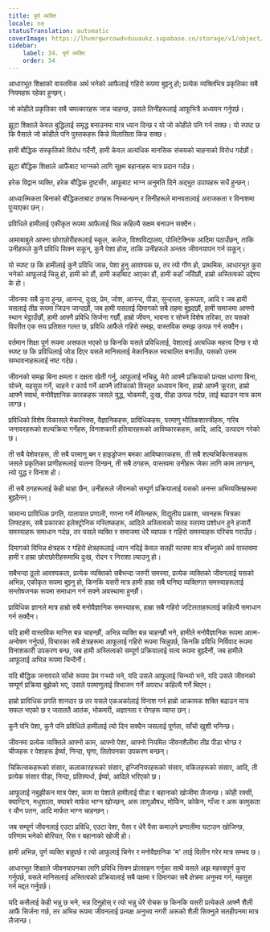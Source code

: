 ```yaml
---
title: पूर्ण व्यक्ति
locale: ne
statusTranslation: automatic
coverImage: https://lhvmrqwrcowdvduuaukz.supabase.co/storage/v1/object/public/strapi-uploads/small_cover-educacion-fundamental.webp-2d51a7828a2b1309555be27f7e2a61a0.webp
sidebar:
    label: 34. पूर्ण व्यक्ति
    order: 34
---
```

आधारभूत शिक्षाको वास्तविक अर्थ भनेको आफैलाई गहिरो रूपमा बुझ्नु हो; प्रत्येक व्यक्तिभित्र प्रकृतिका सबै नियमहरू रहेका हुन्छन्।

जो कोहीले प्रकृतिका सबै चमत्कारहरू जान्न चाहन्छ, उसले तिनीहरूलाई आफूभित्रै अध्ययन गर्नुपर्छ।

झूटा शिक्षाले केवल बुद्धिलाई समृद्ध बनाउनमा मात्र ध्यान दिन्छ र यो जो कोहीले पनि गर्न सक्छ। यो स्पष्ट छ कि पैसाले जो कोहीले पनि पुस्तकहरू किन्ने विलासिता किन्न सक्छ।

हामी बौद्धिक संस्कृतिको विरोध गर्दैनौं, हामी केवल अत्यधिक मानसिक संचयको चाहनाको विरोध गर्दछौं।

झूटा बौद्धिक शिक्षाले आफैंबाट भाग्नको लागि सूक्ष्म बहानाहरू मात्र प्रदान गर्दछ।

हरेक विद्वान व्यक्ति, हरेक बौद्धिक दुष्टसँग, आफूबाट भाग्न अनुमति दिने अद्भुत उपायहरू सधैं हुन्छन्।

आध्यात्मिकता बिनाको बौद्धिकताबाट ठगहरू निस्कन्छन् र तिनीहरूले मानवतालाई अराजकता र विनाशमा पुर्‍याएका छन्।

प्रविधिले हामीलाई एकीकृत रूपमा आफैलाई चिन्न कहिल्यै सक्षम बनाउन सक्दैन।

आमाबाबुले आफ्ना छोराछोरीहरूलाई स्कूल, कलेज, विश्वविद्यालय, पोलिटेक्निक आदिमा पठाउँछन्, ताकि उनीहरूले कुनै प्रविधि सिक्न सकून्, कुनै पेशा होस्, ताकि उनीहरूले अन्ततः जीवनयापन गर्न सकून्।

यो स्पष्ट छ कि हामीलाई कुनै प्रविधि जान्न, पेशा हुनु आवश्यक छ, तर त्यो गौण हो, प्राथमिक, आधारभूत कुरा भनेको आफूलाई चिन्नु हो, हामी को हौं, हामी कहाँबाट आएका हौं, हामी कहाँ जाँदैछौं, हाम्रो अस्तित्वको उद्देश्य के हो।

जीवनमा सबै कुरा हुन्छ, आनन्द, दुःख, प्रेम, जोश, आनन्द, पीडा, सुन्दरता, कुरूपता, आदि र जब हामी यसलाई तीव्र रूपमा जिउन जान्दछौं, जब हामी यसलाई दिमागको सबै तहमा बुझ्दछौं, हामी समाजमा आफ्नो स्थान भेट्टाउँछौं, हामी आफ्नै प्रविधि सिर्जना गर्छौं, हाम्रो जीवन, भावना र सोच्ने विशेष तरिका, तर यसको विपरीत एक सय प्रतिशत गलत छ, प्रविधि आफैंले गहिरो समझ, वास्तविक समझ उत्पन्न गर्न सक्दैन।

वर्तमान शिक्षा पूर्ण रूपमा असफल भएको छ किनकि यसले प्रविधिलाई, पेशालाई अत्यधिक महत्त्व दिन्छ र यो स्पष्ट छ कि प्रविधिलाई जोड दिएर यसले मानिसलाई मेकानिकल स्वचालित बनाउँछ, यसको उत्तम सम्भावनाहरूलाई नष्ट गर्दछ।

जीवनको समझ बिना क्षमता र दक्षता खेती गर्नु, आफूलाई नचिन्नु, मेरो आफ्नै प्रक्रियाको प्रत्यक्ष धारणा बिना, सोच्ने, महसुस गर्ने, चाहने र कार्य गर्ने आफ्नै तरिकाको विस्तृत अध्ययन बिना, हाम्रो आफ्नै क्रूरता, हाम्रो आफ्नै स्वार्थ, मनोवैज्ञानिक कारकहरू जसले युद्ध, भोकमरी, दुःख, पीडा उत्पन्न गर्दछ, लाई बढाउन मात्र काम लाग्छ।

प्रविधिको विशेष विकासले मेकानिक्स, वैज्ञानिकहरू, प्राविधिकहरू, परमाणु भौतिकशास्त्रीहरू, गरिब जनावरहरूको शल्यक्रिया गर्नेहरू, विनाशकारी हतियारहरूको आविष्कारकहरू, आदि, आदि, उत्पादन गरेको छ।

ती सबै पेशेवरहरू, ती सबै परमाणु बम र हाइड्रोजन बमका आविष्कारकहरू, ती सबै शल्यचिकित्सकहरू जसले प्रकृतिका प्राणीहरूलाई यातना दिन्छन्, ती सबै ठगहरू, वास्तवमा उनीहरू जेका लागि काम लाग्छन्, त्यो युद्ध र विनाश हो।

ती सबै ठगहरूलाई केही थाहा छैन, उनीहरूले जीवनको सम्पूर्ण प्रक्रियालाई यसको अनन्त अभिव्यक्तिहरूमा बुझ्दैनन्।

सामान्य प्राविधिक प्रगति, यातायात प्रणाली, गणना गर्ने मेसिनहरू, विद्युतीय प्रकाश, भवनहरू भित्रका लिफ्टहरू, सबै प्रकारका इलेक्ट्रोनिक मस्तिष्कहरू, आदिले अस्तित्वको सतह स्तरमा प्रशोधन हुने हजारौं समस्याहरू समाधान गर्दछ, तर यसले व्यक्ति र समाजमा धेरै व्यापक र गहिरो समस्याहरू परिचय गराउँछ।

दिमागको विभिन्न क्षेत्रहरू र गहिरो क्षेत्रहरूलाई ध्यान नदिई केवल सतही स्तरमा मात्र बाँच्नुको अर्थ वास्तवमा हामी र हाम्रा छोराछोरीहरूमाथि दुःख, रोदन र निराशा ल्याउनु हो।

सबैभन्दा ठूलो आवश्यकता, प्रत्येक व्यक्तिको सबैभन्दा जरुरी समस्या, प्रत्येक व्यक्तिको जीवनलाई यसको अभिन्न, एकीकृत रूपमा बुझ्नु हो, किनकि यसरी मात्र हामी हाम्रा सबै घनिष्ठ व्यक्तिगत समस्याहरूलाई सन्तोषजनक रूपमा समाधान गर्न सक्ने अवस्थामा हुन्छौं।

प्राविधिक ज्ञानले मात्र हाम्रो सबै मनोवैज्ञानिक समस्याहरू, हाम्रा सबै गहिरो जटिलताहरूलाई कहिल्यै समाधान गर्न सक्दैन।

यदि हामी वास्तविक मानिस बन्न चाहन्छौं, अभिन्न व्यक्ति बन्न चाहन्छौं भने, हामीले मनोवैज्ञानिक रूपमा आत्म-अन्वेषण गर्नुपर्छ, विचारका सबै क्षेत्रहरूमा आफूलाई गहिरो रूपमा चिन्नुपर्छ, किनकि प्रविधि निर्विवाद रूपमा विनाशकारी उपकरण बन्छ, जब हामी अस्तित्वको सम्पूर्ण प्रक्रियालाई सत्य रूपमा बुझ्दैनौं, जब हामीले आफूलाई अभिन्न रूपमा चिन्दैनौं।

यदि बौद्धिक जनावरले साँचो रूपमा प्रेम गर्‍थ्यो भने, यदि उसले आफूलाई चिन्थ्यो भने, यदि उसले जीवनको सम्पूर्ण प्रक्रिया बुझेको भए, उसले परमाणुलाई विभाजन गर्ने अपराध कहिल्यै गर्ने थिएन।

हाम्रो प्राविधिक प्रगति शानदार छ तर यसले एकअर्कालाई विनाश गर्न हाम्रो आक्रामक शक्ति बढाउन मात्र सफल भएको छ र जताततै आतंक, भोकमरी, अज्ञानता र रोगहरू व्याप्त छन्।

कुनै पनि पेशा, कुनै पनि प्रविधिले हामीलाई त्यो दिन सक्दैन जसलाई पूर्णता, साँचो खुशी भनिन्छ।

जीवनमा प्रत्येक व्यक्तिले आफ्नो काम, आफ्नो पेशा, आफ्नो नियमित जीवनशैलीमा तीव्र पीडा भोग्छ र चीजहरू र पेशाहरू ईर्ष्या, निन्दा, घृणा, तितोपनका उपकरण बन्छन्।

चिकित्सकहरूको संसार, कलाकारहरूको संसार, इन्जिनियरहरूको संसार, वकिलहरूको संसार, आदि, ती प्रत्येक संसार पीडा, निन्दा, प्रतिस्पर्धा, ईर्ष्या, आदिले भरिएको छ।

आफूलाई नबुझीकन मात्र पेशा, काम वा पेशाले हामीलाई पीडा र बहानाको खोजीमा लैजान्छ। कोही रक्सी, क्यान्टिन, मधुशाला, क्याबरे मार्फत भाग्न खोज्छन्, अरू लागूऔषध, मोर्फिन, कोकेन, गाँजा र अरू कामुकता र यौन पतन, आदि मार्फत भाग्न चाहन्छन्।

जब सम्पूर्ण जीवनलाई एउटा प्रविधि, एउटा पेशा, पैसा र धेरै पैसा कमाउने प्रणालीमा घटाउन खोजिन्छ, परिणाम भनेको बोरियत, रिस र बहानाको खोजी हो।

हामी अभिन्न, पूर्ण व्यक्ति बन्नुपर्छ र त्यो आफूलाई चिनेर र मनोवैज्ञानिक 'म' लाई विलीन गरेर मात्र सम्भव छ।

आधारभूत शिक्षाले जीवनयापनका लागि प्रविधि सिक्न प्रोत्साहन गर्नुका साथै यसले अझ महत्त्वपूर्ण कुरा गर्नुपर्छ, यसले मानिसलाई अस्तित्वको प्रक्रियालाई सबै पक्षमा र दिमागका सबै क्षेत्रमा अनुभव गर्न, महसुस गर्न मद्दत गर्नुपर्छ।

यदि कसैलाई केही भन्नु छ भने, भन्न दिनुहोस् र त्यो भन्नु धेरै रोचक छ किनकि यसरी प्रत्येकले आफ्नै शैली आफैं सिर्जना गर्छ, तर अभिन्न रूपमा जीवनलाई प्रत्यक्ष अनुभव नगरी अरूको शैली सिक्नुले सतहीपनमा मात्र लैजान्छ।

